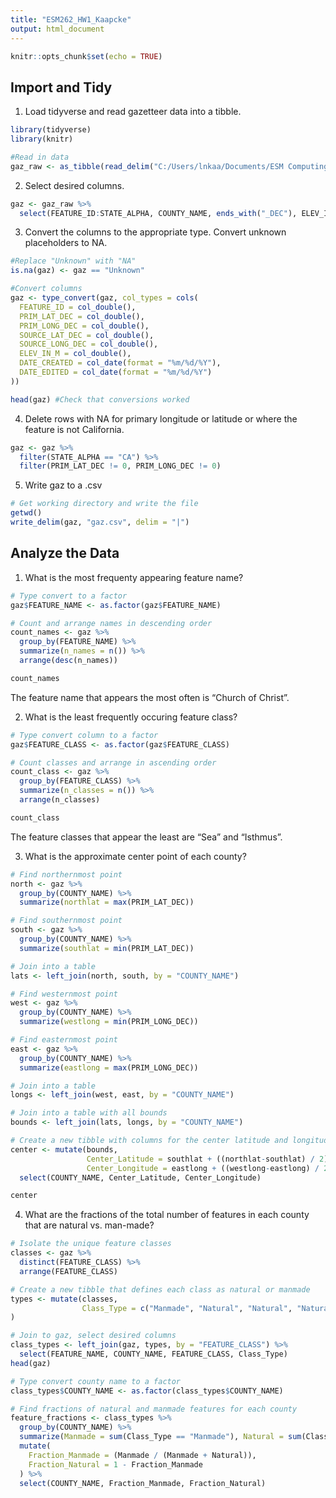 ```yaml
---
title: "ESM262_HW1_Kaapcke"
output: html_document
---
```


```r
knitr::opts_chunk$set(echo = TRUE)
```

## Import and Tidy

1. Load tidyverse and read gazetteer data into a tibble. 

```r

library(tidyverse)
library(knitr)

#Read in data
gaz_raw <- as_tibble(read_delim("C:/Users/lnkaa/Documents/ESM Computing/CA_Features_20180401.txt", delim = "|", col_names = T, col_types = cols(.default = col_character())))

```

2. Select desired columns.

```r

gaz <- gaz_raw %>% 
  select(FEATURE_ID:STATE_ALPHA, COUNTY_NAME, ends_with("_DEC"), ELEV_IN_M, MAP_NAME:DATE_EDITED)

```

3. Convert the columns to the appropriate type. Convert unknown placeholders to NA. 

```r

#Replace "Unknown" with "NA"
is.na(gaz) <- gaz == "Unknown"

#Convert columns
gaz <- type_convert(gaz, col_types = cols( 
  FEATURE_ID = col_double(),
  PRIM_LAT_DEC = col_double(),
  PRIM_LONG_DEC = col_double(),
  SOURCE_LAT_DEC = col_double(),
  SOURCE_LONG_DEC = col_double(),
  ELEV_IN_M = col_double(),
  DATE_CREATED = col_date(format = "%m/%d/%Y"),
  DATE_EDITED = col_date(format = "%m/%d/%Y")
))

head(gaz) #Check that conversions worked

```

4. Delete rows with NA for primary longitude or latitude or where the feature is not California.

```r

gaz <- gaz %>%
  filter(STATE_ALPHA == "CA") %>% 
  filter(PRIM_LAT_DEC != 0, PRIM_LONG_DEC != 0)

```


5. Write gaz to a .csv

```r

# Get working directory and write the file
getwd()
write_delim(gaz, "gaz.csv", delim = "|")

```

## Analyze the Data

1. What is the most frequenty appearing feature name?

```r

# Type convert to a factor
gaz$FEATURE_NAME <- as.factor(gaz$FEATURE_NAME)

# Count and arrange names in descending order
count_names <- gaz %>%
  group_by(FEATURE_NAME) %>% 
  summarize(n_names = n()) %>% 
  arrange(desc(n_names))

count_names

```

The feature name that appears the most often is "Church of Christ".

2. What is the least frequently occuring feature class?

```r

# Type convert column to a factor
gaz$FEATURE_CLASS <- as.factor(gaz$FEATURE_CLASS)

# Count classes and arrange in ascending order
count_class <- gaz %>%
  group_by(FEATURE_CLASS) %>% 
  summarize(n_classes = n()) %>% 
  arrange(n_classes)

count_class

```

The feature classes that appear the least are "Sea" and "Isthmus".

3. What is the approximate center point of each county?

```r

# Find northernmost point
north <- gaz %>%
  group_by(COUNTY_NAME) %>% 
  summarize(northlat = max(PRIM_LAT_DEC))

# Find southernmost point
south <- gaz %>%
  group_by(COUNTY_NAME) %>% 
  summarize(southlat = min(PRIM_LAT_DEC))

# Join into a table
lats <- left_join(north, south, by = "COUNTY_NAME")

# Find westernmost point
west <- gaz %>%
  group_by(COUNTY_NAME) %>% 
  summarize(westlong = min(PRIM_LONG_DEC))

# Find easternmost point
east <- gaz %>%
  group_by(COUNTY_NAME) %>% 
  summarize(eastlong = max(PRIM_LONG_DEC))

# Join into a table
longs <- left_join(west, east, by = "COUNTY_NAME")

# Join into a table with all bounds
bounds <- left_join(lats, longs, by = "COUNTY_NAME")

# Create a new tibble with columns for the center latitude and longitude points.
center <- mutate(bounds,
                 Center_Latitude = southlat + ((northlat-southlat) / 2),
                 Center_Longitude = eastlong + ((westlong-eastlong) / 2)) %>% 
  select(COUNTY_NAME, Center_Latitude, Center_Longitude)

center

```

4. What are the fractions of the total number of features in each county that are natural vs. man-made?

```r

# Isolate the unique feature classes
classes <- gaz %>% 
  distinct(FEATURE_CLASS) %>% 
  arrange(FEATURE_CLASS)

# Create a new tibble that defines each class as natural or manmade
types <- mutate(classes,
                Class_Type = c("Manmade", "Natural", "Natural", "Natural", "Natural", "Natural", "Natural", "Natural", "Natural", "Natural", "Manmade", "Manmade", "Manmade", "Natural", "Manmade", "Manmade", "Natural", "Manmade", "Manmade", "Natural", "Natural", "Manmade", "Manmade", "Natural", "Natural", "Natural", "Natural", "Natural", "Natural", "Manmade", "Manmade", "Natural", "Natural", "Natural", "Natural", "Natural", "Manmade", "Manmade", "Manmade", "Manmade", "Manmade", "Natural", "Natural", "Manmade", "Manmade", "Natural", "Natural", "Manmade", "Manmade", "Natural", "Manmade", "Natural", "Natural", "Natural", "Natural", "Natural", "Natural", "Manmade", "Manmade", "Manmade", "Natural", "Manmade", "Natural")
)

# Join to gaz, select desired columns
class_types <- left_join(gaz, types, by = "FEATURE_CLASS") %>% 
  select(FEATURE_NAME, COUNTY_NAME, FEATURE_CLASS, Class_Type)
head(gaz)

# Type convert county name to a factor
class_types$COUNTY_NAME <- as.factor(class_types$COUNTY_NAME)

# Find fractions of natural and manmade features for each county
feature_fractions <- class_types %>%
  group_by(COUNTY_NAME) %>% 
  summarize(Manmade = sum(Class_Type == "Manmade"), Natural = sum(Class_Type == "Natural")) %>% 
  mutate(
    Fraction_Manmade = (Manmade / (Manmade + Natural)),
    Fraction_Natural = 1 - Fraction_Manmade
  ) %>% 
  select(COUNTY_NAME, Fraction_Manmade, Fraction_Natural)

```

































